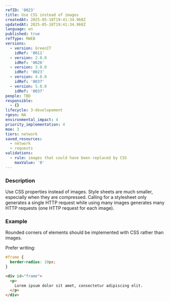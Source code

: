 ```yaml
---
refID: '0023'
title: Use CSS instead of images
createdAt: 2025-05-18T19:41:34.968Z
updatedAt: 2025-05-18T19:41:34.968Z
language: en
published: true
refType: RWEB
versions:
  - version: GreenIT
    idRef: '0011'
  - version: 2.0.0
    idRef: '0026'
  - version: 3.0.0
    idRef: '0023'
  - version: 4.0.0
    idRef: '0037'
  - version: 5.0.0
    idRef: '0037'
people: TBD
responsible:
  - {}
lifecycle: 3-developement
rgesn: NA
environmental_impact: 4
priority_implementation: 4
moe: 3
tiers: network
saved_resources:
  - network
  - requests
validations:
  - rule: images that could have been replaced by CSS
    maxValue: '0'
---
```


### Description

Use CSS properties instead of images. Style sheets are much smaller, especially when they are compressed. Calling for a stylesheet only generates a single HTTP request while using many images generates many HTTP requests (one HTTP request for each image).

### Example

Rounded corners of elements should be implemented with CSS rather than images.

Prefer writing:

```css
#frame {
  border-radius: 10px;
}
```

```html
<div id="frame">
  <p>
    Lorem ipsum dolor sit amet, consectetur adipiscing elit.
  </p>
</div>
```
